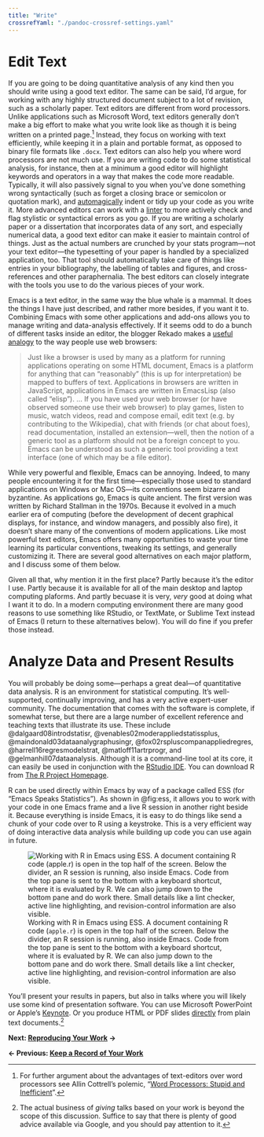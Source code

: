 ```yaml
---
title: "Write"
crossrefYaml: "./pandoc-crossref-settings.yaml"
---
```


# Edit Text 

If you are going to be doing quantitative analysis of any kind then you should write using a good text editor. The same can be said, I'd argue, for working with any highly structured document subject to a lot of revision, such as a scholarly paper. Text editors are different from word processors. Unlike applications such as Microsoft Word, text editors generally don't make a big effort to make what you write look like as though it is being written on a printed page.[^3] Instead, they focus on working with text efficiently, while keeping it in a plain and portable format, as opposed to binary file formats like `.docx`. Text editors can also help you where word processors are not much use. If you are writing code to do some statistical analysis, for instance, then at a minimum a good editor will highlight keywords and operators in a way that makes the code more readable. Typically, it will also passively signal to you when you've done something wrong syntactically (such as forget a closing brace or semicolon or quotation mark), and [automagically](http://en.wiktionary.org/wiki/automagical) indent or tidy up your code as you write it. More advanced editors can work with a [linter](http://en.wikipedial.org/wiki/Lint_(software)) to more actively check and flag stylistic or syntactical errors as you go. If you are writing a scholarly paper or a dissertation that incorporates data of any sort, and especially numerical data, a good text editor can make it easier to maintain control of things. Just as the actual numbers are crunched by your stats program---not your text editor---the typesetting of your paper is handled by a specialized application, too. That tool should automatically take care of things like entries in your bibliography, the labelling of tables and figures, and cross-references and other paraphernalia. The best editors can closely integrate with the tools you use to do the various pieces of your work.

Emacs is a text editor, in the same way the blue whale is a mammal. It does the things I have just described, and rather more besides, if you want it to. Combining Emacs with some other applications and add-ons allows you to manage writing and data-analysis effectively. If it seems odd to do a bunch of different tasks inside an editor, the blogger Rekado makes a [useful analogy](http://elephly.net/posts/2016-02-14-ilovefs-emacs.html) to the way people use web browsers:

> Just like a browser is used by many as a platform for running applications operating on some HTML document, Emacs is a platform for anything that can “reasonably” (this is up for interpretation) be mapped to buffers of text. Applications in browsers are written in JavaScript, applications in Emacs are written in EmacsLisp (also called “elisp”). ... If you have used your web browser (or have observed someone use their web browser) to play games, listen to music, watch videos, read and compose email, edit text (e.g. by contributing to the Wikipedia), chat with friends (or chat about foes), read documentation, installed an extension—well, then the notion of a generic tool as a platform should not be a foreign concept to you. Emacs can be understood as such a generic tool providing a text interface (one of which may be a file editor).


While very powerful and flexible, Emacs can be annoying. Indeed, to many people encountering it for the first time---especially those used to standard applications on Windows or Mac OS---its conventions seem bizarre and byzantine. As applications go, Emacs is quite ancient. The first version was written by Richard Stallman in the 1970s. Because it evolved in a much earlier era of computing (before the development of decent graphical displays, for instance, and window managers, and possibly also fire), it doesn't share many of the conventions of modern applications. Like most powerful text editors, Emacs offers many opportunities to waste your time learning its particular conventions, tweaking its settings, and generally customizing it. There are several good alternatives on each major platform, and I discuss some of them below.

Given all that, why mention it in the first place? Partly because it's the editor I use. Partly because it is available for all of the main desktop and laptop computing plaforms. And partly becuase it is very, *very* good at doing what I want it to do. In a modern computing environment there are many good reasons to use something like RStudio, or TextMate, or Sublime Text instead of Emacs (I return to these alternatives below). You will do fine if you prefer those instead.

# Analyze Data and Present Results

You will probably be doing some---perhaps a great deal---of quantitative data analysis. R is an environment for statistical computing. It's well-supported, continually improving, and has a very active expert-user community. The documentation that comes with the software is complete, if somewhat terse, but there are a large number of excellent reference and teaching texts that illustrate its use. These include @dalgaard08introdstatisr, @venables02moderappliedstatissplus, @maindonald03dataanalygraphusingr, @fox02rspluscompanappliedregres, @harrell16regresmodelstrat, @matloff11artrprogr, and @gelmanhill07dataanalysis. Although it is a command-line tool at its core, it can easily be used in conjunction with the [RStudio IDE](http://rstudio.com). You can download R from [The R Project Homepage](http://www.r-project.org/).

R can be used directly within Emacs by way of a package called ESS (for "Emacs Speaks Statistics"). As shown in @fig:ess, it allows you to work with your code in one Emacs frame and a live R session in another right beside it. Because everything is inside Emacs, it is easy to do things like send a chunk of your code over to R using a keystroke. This is a very efficient way of doing interactive data analysis while building up code you can use again in future.

![Working with R in Emacs using ESS. A document containing R code (`apple.r`) is open in the top half of the screen. Below the divider, an R session is running, also inside Emacs. Code from the top pane is sent to the bottom with a keyboard shortcut, where it is evaluated by R. We can also jump down to the bottom pane and do work there. Small details like a lint checker, active line highlighting, and revision-control information are also visible.](figures/emacs-ess-2016.png){#fig:ess}

You'll present your results in papers, but also in talks where you will likely use some kind of presentation software. You can use Microsoft PowerPoint or Apple's [Keynote](http://www.apple.com/iwork/keynote/). Or you produce HTML or PDF slides [directly](http://rmarkdown.rstudio.com/ioslides_presentation_format.html) from plain text documents.[^4]

[^3]: For further argument about the advantages of text-editors over
    word processors see Allin Cottrell's polemic, "[Word Processors:
    Stupid and Inefficient](http://www.ecn.wfu.edu/~cottrell/wp.html)".


[^4]: The actual business of *giving* talks based on your work is beyond
    the scope of this discussion. Suffice to say that there is plenty of
    good advice available via Google, and you should pay attention to
    it.


**Next: [Reproducing Your Work](http://plain-text.co/reproduce.html) →**

**← Previous: [Keep a Record of Your Work](http://plain-text.co/record.html)**
